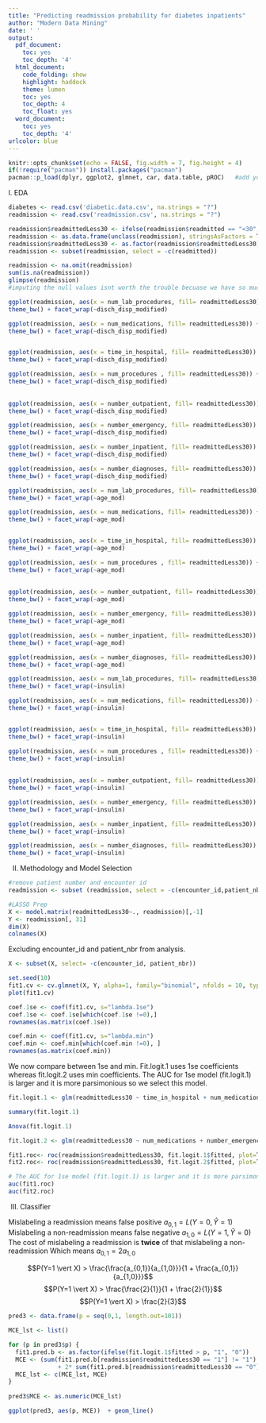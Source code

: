 ---
title: "Predicting readmission probability for diabetes inpatients"
author: "Modern Data Mining"
date: ' '
output:
  pdf_document:
    toc: yes
    toc_depth: '4'
  html_document:
    code_folding: show
    highlight: haddock
    theme: lumen
    toc: yes
    toc_depth: 4
    toc_float: yes
  word_document:
    toc: yes
    toc_depth: '4'
urlcolor: blue
---

```{r setup, include=FALSE}
knitr::opts_chunk$set(echo = FALSE, fig.width = 7, fig.height = 4)
if(!require("pacman")) install.packages("pacman")
pacman::p_load(dplyr, ggplot2, glmnet, car, data.table, pROC)   #add your packages here
```

I. EDA

```{r}
diabetes <- read.csv('diabetic.data.csv', na.strings = "?")
readmission <- read.csv('readmission.csv', na.strings = "?")
```


```{r}
readmission$readmittedLess30 <- ifelse(readmission$readmitted == "<30", 1, 0)
readmission <- as.data.frame(unclass(readmission), stringsAsFactors = TRUE)
readmission$readmittedLess30 <- as.factor(readmission$readmittedLess30)
readmission <- subset(readmission, select = -c(readmitted))
```


```{r}
readmission <- na.omit(readmission)
sum(is.na(readmission))
glimpse(readmission)
#imputing the null values isnt worth the trouble becuase we have so much data
```



```{r}
ggplot(readmission, aes(x = num_lab_procedures, fill= readmittedLess30)) + geom_histogram(position = position_dodge()) +
theme_bw() + facet_wrap(~disch_disp_modified)

ggplot(readmission, aes(x = num_medications, fill= readmittedLess30)) + geom_histogram(position = position_dodge()) +
theme_bw() + facet_wrap(~disch_disp_modified)


ggplot(readmission, aes(x = time_in_hospital, fill= readmittedLess30)) + geom_histogram(position = position_dodge()) +
theme_bw() + facet_wrap(~disch_disp_modified)

ggplot(readmission, aes(x = num_procedures , fill= readmittedLess30)) + geom_histogram(position = position_dodge()) +
theme_bw() + facet_wrap(~disch_disp_modified)
 
     
ggplot(readmission, aes(x = number_outpatient, fill= readmittedLess30)) + geom_histogram(position = position_dodge()) +
theme_bw() + facet_wrap(~disch_disp_modified)

ggplot(readmission, aes(x = number_emergency, fill= readmittedLess30)) + geom_histogram(position = position_dodge()) +
theme_bw() + facet_wrap(~disch_disp_modified)

ggplot(readmission, aes(x = number_inpatient, fill= readmittedLess30)) + geom_histogram(position = position_dodge()) +
theme_bw() + facet_wrap(~disch_disp_modified)

ggplot(readmission, aes(x = number_diagnoses, fill= readmittedLess30)) + geom_histogram(position = position_dodge()) +
theme_bw() + facet_wrap(~disch_disp_modified)
```



```{r}
ggplot(readmission, aes(x = num_lab_procedures, fill= readmittedLess30)) + geom_histogram(position = position_dodge()) +
theme_bw() + facet_wrap(~age_mod)

ggplot(readmission, aes(x = num_medications, fill= readmittedLess30)) + geom_histogram(position = position_dodge()) +
theme_bw() + facet_wrap(~age_mod)


ggplot(readmission, aes(x = time_in_hospital, fill= readmittedLess30)) + geom_histogram(position = position_dodge()) +
theme_bw() + facet_wrap(~age_mod)

ggplot(readmission, aes(x = num_procedures , fill= readmittedLess30)) + geom_histogram(position = position_dodge()) +
theme_bw() + facet_wrap(~age_mod)
 
     
ggplot(readmission, aes(x = number_outpatient, fill= readmittedLess30)) + geom_histogram(position = position_dodge()) +
theme_bw() + facet_wrap(~age_mod)

ggplot(readmission, aes(x = number_emergency, fill= readmittedLess30)) + geom_histogram(position = position_dodge()) +
theme_bw() + facet_wrap(~age_mod)

ggplot(readmission, aes(x = number_inpatient, fill= readmittedLess30)) + geom_histogram(position = position_dodge()) +
theme_bw() + facet_wrap(~age_mod)

ggplot(readmission, aes(x = number_diagnoses, fill= readmittedLess30)) + geom_histogram(position = position_dodge()) +
theme_bw() + facet_wrap(~age_mod)
```

```{r}
ggplot(readmission, aes(x = num_lab_procedures, fill= readmittedLess30)) + geom_histogram(position = position_dodge()) +
theme_bw() + facet_wrap(~insulin)

ggplot(readmission, aes(x = num_medications, fill= readmittedLess30)) + geom_histogram(position = position_dodge()) +
theme_bw() + facet_wrap(~insulin)


ggplot(readmission, aes(x = time_in_hospital, fill= readmittedLess30)) + geom_histogram(position = position_dodge()) +
theme_bw() + facet_wrap(~insulin)

ggplot(readmission, aes(x = num_procedures , fill= readmittedLess30)) + geom_histogram(position = position_dodge()) +
theme_bw() + facet_wrap(~insulin)
 
     
ggplot(readmission, aes(x = number_outpatient, fill= readmittedLess30)) + geom_histogram(position = position_dodge()) +
theme_bw() + facet_wrap(~insulin)

ggplot(readmission, aes(x = number_emergency, fill= readmittedLess30)) + geom_histogram(position = position_dodge()) +
theme_bw() + facet_wrap(~insulin)

ggplot(readmission, aes(x = number_inpatient, fill= readmittedLess30)) + geom_histogram(position = position_dodge()) +
theme_bw() + facet_wrap(~insulin)

ggplot(readmission, aes(x = number_diagnoses, fill= readmittedLess30)) + geom_histogram(position = position_dodge()) +
theme_bw() + facet_wrap(~insulin)
```

II. Methodology and Model Selection

```{r}
#remove patient number and encounter id
readmission <- subset (readmission, select = -c(encounter_id,patient_nbr))
```

```{r}
#LASSO Prep
X <- model.matrix(readmittedLess30~., readmission)[,-1]
Y <- readmission[, 31]
dim(X)
colnames(X)
```
Excluding encounter_id and patient_nbr from analysis.

```{r}
X <- subset(X, select= -c(encounter_id, patient_nbr))
```

```{r}
set.seed(10)
fit1.cv <- cv.glmnet(X, Y, alpha=1, family="binomial", nfolds = 10, type.measure = "deviance")
plot(fit1.cv)
```


```{r}
coef.1se <- coef(fit1.cv, s="lambda.1se")
coef.1se <- coef.1se[which(coef.1se !=0),]
rownames(as.matrix(coef.1se))
```


```{r}
coef.min <- coef(fit1.cv, s="lambda.min")
coef.min <- coef.min[which(coef.min !=0), ]
rownames(as.matrix(coef.min))
```

We now compare between 1se and min. Fit.logit.1 uses 1se coefficients whereas fit.logit.2 uses min coefficients. The AUC for 1se model (fit.logit.1) is larger and it is more parsimonious so we select this model.

```{r}
fit.logit.1 <- glm(readmittedLess30 ~ time_in_hospital + num_medications + number_emergency + number_inpatient + number_diagnoses + insulin + diabetesMed + disch_disp_modified + age_mod + diag1_mod + diag3_mod, family = binomial, data = readmission)
```

```{r}
summary(fit.logit.1)
```

```{r}
Anova(fit.logit.1)
```

```{r}
fit.logit.2 <- glm(readmittedLess30 ~ num_medications + number_emergency + number_inpatient + number_diagnoses + insulin + diabetesMed + disch_disp_modified + age_mod + diag1_mod + diag3_mod, family = binomial, data = readmission)
```


```{r}
fit1.roc<- roc(readmission$readmittedLess30, fit.logit.1$fitted, plot=T, col="blue")
fit2.roc<- roc(readmission$readmittedLess30, fit.logit.2$fitted, plot=T, col="blue")
```


```{r}
# The AUC for 1se model (fit.logit.1) is larger and it is more parsimonious so we select this model.
auc(fit1.roc)
auc(fit2.roc)
```

III. Classifier

Mislabeling a readmission means false positive $a_{0,1}=L(Y=0, \hat Y=1)$
Mislabeling a non-readmission means false negative $a_{1,0}=L(Y=1, \hat Y=0)$
The cost of mislabeling a readmission is **twice** of that mislabeling a non-readmission
Which means $a_{0,1}=2a_{1,0}$

$$P(Y=1 \vert X) > \frac{\frac{a_{0,1}}{a_{1,0}}}{1 + \frac{a_{0,1}}{a_{1,0}}}$$
$$P(Y=1 \vert X) > \frac{\frac{2}{1}}{1 + \frac{2}{1}}$$
$$P(Y=1 \vert X) > \frac{2}{3}$$

```{r}
pred3 <- data.frame(p = seq(0,1, length.out=101))
```
```{r}
MCE_lst <- list()

for (p in pred3$p) {
  fit1.pred.b <- as.factor(ifelse(fit.logit.1$fitted > p, "1", "0"))
  MCE <- (sum(fit1.pred.b[readmission$readmittedLess30 == "1"] != "1")
              + 2* sum(fit1.pred.b[readmission$readmittedLess30 == "0"] != "0"))/length(readmission$readmittedLess30)
  MCE_lst <- c(MCE_lst, MCE)
} 
  
pred3$MCE <- as.numeric(MCE_lst)
```
```{r}
ggplot(pred3, aes(p, MCE))  + geom_line()
```


